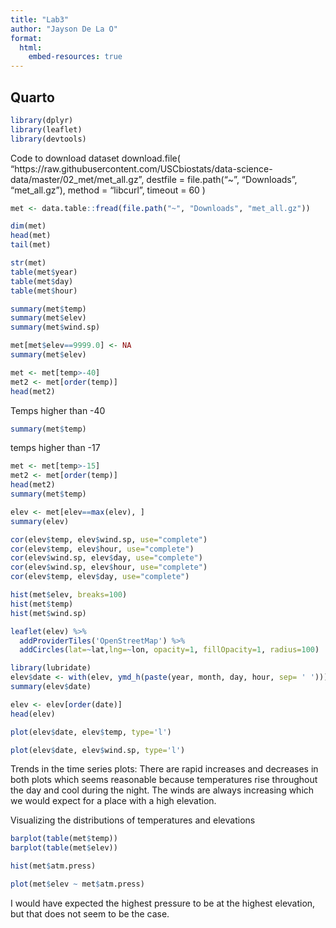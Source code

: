 ```yaml
---
title: "Lab3"
author: "Jayson De La O"
format:
  html:
    embed-resources: true
---
```


## Quarto
```r
library(dplyr)
library(leaflet)
library(devtools)
```

Code to download dataset
download.file(
  "https://raw.githubusercontent.com/USCbiostats/data-science-data/master/02_met/met_all.gz",
  destfile = file.path("~", "Downloads", "met_all.gz"),
  method   = "libcurl",
  timeout  = 60
)
```r
met <- data.table::fread(file.path("~", "Downloads", "met_all.gz"))
```

```r
dim(met)
head(met)
tail(met)
```

```r
str(met)
table(met$year)
table(met$day)
table(met$hour)
```

```r
summary(met$temp)
summary(met$elev)
summary(met$wind.sp)
```

```r
met[met$elev==9999.0] <- NA
summary(met$elev)
```

```r
met <- met[temp>-40]
met2 <- met[order(temp)]
head(met2)
```
Temps higher than -40

```r
summary(met$temp)
```
temps higher than -17
```r
met <- met[temp>-15]
met2 <- met[order(temp)]
head(met2)
summary(met$temp)
```



```r
elev <- met[elev==max(elev), ]
summary(elev)
```


```r
cor(elev$temp, elev$wind.sp, use="complete")
cor(elev$temp, elev$hour, use="complete")
cor(elev$wind.sp, elev$day, use="complete")
cor(elev$wind.sp, elev$hour, use="complete")
cor(elev$temp, elev$day, use="complete")
```



```r
hist(met$elev, breaks=100)
hist(met$temp)
hist(met$wind.sp)
```



```r
leaflet(elev) %>%
  addProviderTiles('OpenStreetMap') %>% 
  addCircles(lat=~lat,lng=~lon, opacity=1, fillOpacity=1, radius=100)
```

```r
library(lubridate)
elev$date <- with(elev, ymd_h(paste(year, month, day, hour, sep= ' ')))
summary(elev$date)
```

```r
elev <- elev[order(date)]
head(elev)
```

```r
plot(elev$date, elev$temp, type='l')
```

```r
plot(elev$date, elev$wind.sp, type='l')
```

Trends in the time series plots: There are rapid increases and decreases in both plots which seems reasonable because temperatures rise throughout the day and cool during the night. The winds are always increasing which we would expect for a place with a high elevation.

Visualizing the distributions of temperatures and elevations
```r
barplot(table(met$temp))
barplot(table(met$elev))

hist(met$atm.press)
```

```r
plot(met$elev ~ met$atm.press)
```

I would have expected the highest pressure to be at the highest elevation, but that does not seem to be the case.